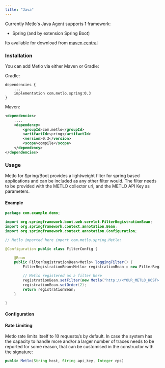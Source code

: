 ```yaml
---
title: "Java"
---
```


Currently Metlo's Java Agent supports 1 framework:

- Spring (and by extension Spring Boot)

Its available for download from
[maven central](https://repo1.maven.org/maven2/com/metlo/spring/)

### Installation

You can add Metlo via either Maven or Gradle:

Gradle:

```Gradle Gradle
dependencies {
    ...
    implementation com.metlo.spring:0.3
}
```

Maven:

```XML XML
<dependencies>
    ....
    <dependency>
        <groupId>com.metlo</groupId>
        <artifactId>spring</artifactId>
        <version>0.3</version>
        <scope>compile</scope>
    </dependency>
</dependencies>
```

### Usage

Metlo for Spring/Boot provides a lightweight filter for spring based
applications and can be included as any other filter would. The filter needs to
be provided with the METLO collector url, and the METLO API Key as parameters.

#### Example

```java Java
package com.example.demo;

import org.springframework.boot.web.servlet.FilterRegistrationBean;
import org.springframework.context.annotation.Bean;
import org.springframework.context.annotation.Configuration;

// Metlo imported here import com.metlo.spring.Metlo;

@Configuration public class FilterConfig {

    @Bean
    public FilterRegistrationBean<Metlo> loggingFilter() {
        FilterRegistrationBean<Metlo> registrationBean = new FilterRegistrationBean<>();

        // Metlo registered as a filter here
        registrationBean.setFilter(new Metlo("http://<YOUR_METLO_HOST>:8081", "<YOUR_METLO_API_KEY>"));
        registrationBean.setOrder(2);
        return registrationBean;
    }

}
```

#### Configuration

#### Rate Limiting

Metlo rate limits itself to 10 requests/s by default. In case the system has the
capacity to handle more and/or a larger number of traces needs to be reported
for some reason, that can be customised in the constructor with the signature:

```java Java
public Metlo(String host, String api_key, Integer rps)
```
